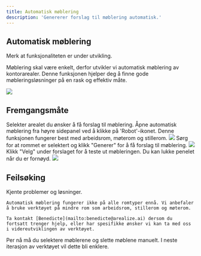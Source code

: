 ```yaml
---
title: Automatisk møblering
description: 'Genererer forslag til møblering automatisk.'
---
```


## Automatisk møblering

<Info>
  Merk at funksjonaliteten er under utvikling.
</Info>

Møblering skal være enkelt, derfor utvikler vi automatisk møblering av kontorarealer. Denne funksjonen hjelper deg å finne gode møbleringsløsninger på en rask og effektiv måte.

<Frame type="glass" caption="Automatisk møblering av arbeidsrom">
  <img src="/images/engine/verktøy/automatisk-møblering/ferdig-møblering.png" />
</Frame>

## Fremgangsmåte

<Steps>
  <Step title="Åpne automatisk møblering">
    Selekter arealet du ønsker å få forslag til møblering. Åpne automatisk møblering fra høyre sidepanel ved å klikke på 'Robot'-ikonet.
    <Info>
      Denne funksjonen fungerer best med arbeidsrom, møterom og stillerom.
    </Info>
    <Frame type="glass">
        <img src="/images/engine/verktøy/automatisk-møblering/steg-1.png" />
    </Frame>
  </Step>
  <Step title="Generer forslag">
    Sørg for at rommet er selektert og klikk "Generer" for å få forslag til møblering.
    <Frame type="glass">
        <img src="/images/engine/verktøy/automatisk-møblering/steg-2.png" />
    </Frame>
  </Step>
  <Step title="Velg et forslag">
    Klikk "Velg" under forslaget for å teste ut møbleringen. Du kan lukke penelet når du er fornøyd.
    <Frame type="glass">
        <img src="/images/engine/verktøy/automatisk-møblering/steg-3.png" />
    </Frame>
  </Step>
</Steps>

## Feilsøking

Kjente problemer og løsninger.

<AccordionGroup>
  <Accordion title="Generering-knappen fungerer ikke">

    Automatisk møblering fungerer ikke på alle romtyper ennå. Vi anbefaler å bruke verktøyet på mindre rom som arbeidsrom, stillerom og møterom. 
    
    Ta kontakt [Benedicte](mailto:benedicte@arealize.ai) dersom du fortsatt trenger hjelp, eller har spesifikke ønsker vi kan ta med oss i videreutviklingen av verktøyet.
    
  </Accordion>
  <Accordion title="Hvordan sletter jeg møbleringen?">
    Per nå må du selektere møblerene og slette møblene manuelt. I neste iterasjon av verktøyet vil dette bli enklere.
  </Accordion>
</AccordionGroup>
